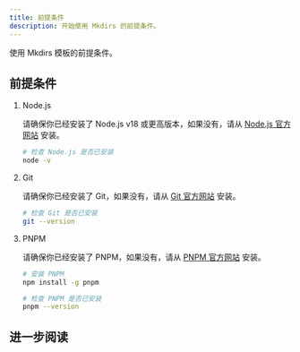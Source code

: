 ```yaml
---
title: 前提条件
description: 开始使用 Mkdirs 的前提条件。
---
```



使用 Mkdirs 模板的前提条件。

## 前提条件

<Steps>

1. Node.js

   请确保你已经安装了 Node.js v18 或更高版本，如果没有，请从 [Node.js 官方网站](https://nodejs.org/en/download/) 安装。

   ```bash
   # 检查 Node.js 是否已安装
   node -v
   ```

2. Git

   请确保你已经安装了 Git，如果没有，请从 [Git 官方网站](https://git-scm.com/downloads) 安装。
   
   ```bash
   # 检查 Git 是否已安装
   git --version
   ```

3. PNPM

   请确保你已经安装了 PNPM，如果没有，请从 [PNPM 官方网站](https://pnpm.io/installation) 安装。

   ```bash
   # 安装 PNPM
   npm install -g pnpm

   # 检查 PNPM 是否已安装
   pnpm --version
   ```

</Steps>


## 进一步阅读

<LinkCard title="安装" href="/zh-cn/installation/" description="学习如何开始使用 Mkdirs 模板" />
